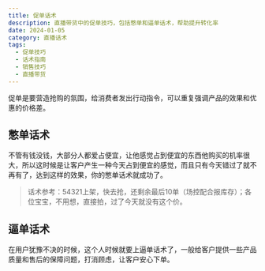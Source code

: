 ```yaml
---
title: 促单话术
description: 直播带货中的促单技巧，包括憋单和逼单话术，帮助提升转化率
date: 2024-01-05
category: 直播话术
tags:
  - 促单技巧
  - 话术指南
  - 销售技巧
  - 直播带货
---
```


促单是要营造抢购的氛围，给消费者发出行动指令，可以重复强调产品的效果和优惠的价格差。

## 憋单话术

不管有钱没钱，大部分人都爱占便宜，让他感觉占到便宜的东西他购买的机率很大，所以这时候是让客户产生一种今天占到便宜的感觉，而且只有今天错过了就不再有了，达到这样的效果，你的憋单话术就成功了。

> 话术参考：54321上架，快去抢，还剩余最后10单（场控配合报库存）；各位宝宝，不用想，直接拍，过了今天就没有这个价。

## 逼单话术

在用户犹豫不决的时候，这个人时候就要上逼单话术了，一般给客户提供一些产品质量和售后的保障问题，打消顾虑，让客户安心下单。
